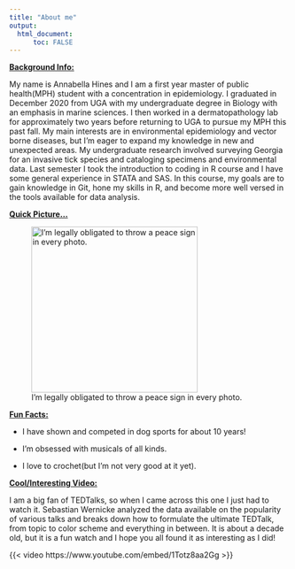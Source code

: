 ```yaml
---
title: "About me"
output: 
  html_document:
      toc: FALSE
---
```


[**Background Info:**]{.underline}

My name is Annabella Hines and I am a first year master of public health(MPH) student with a concentration in epidemiology. I graduated in December 2020 from UGA with my undergraduate degree in Biology with an emphasis in marine sciences. I then worked in a dermatopathology lab for approximately two years before returning to UGA to pursue my MPH this past fall. My main interests are in environmental epidemiology and vector borne diseases, but I'm eager to expand my knowledge in new and unexpected areas. My undergraduate research involved surveying Georgia for an invasive tick species and cataloging specimens and environmental data. Last semester I took the introduction to coding in R course and I have some general experience in STATA and SAS. In this course, my goals are to gain knowledge in Git, hone my skills in R, and become more well versed in the tools available for data analysis.

[**Quick Picture...**]{.underline}

![I'm legally obligated to throw a peace sign in every photo.](thumbnail_IMG-2203.jpg){fig-align="center" width="300"}

[**Fun Facts:**]{.underline}

-   I have shown and competed in dog sports for about 10 years!

-   I'm obsessed with musicals of all kinds.

-   I love to crochet(but I'm not very good at it yet).

[**Cool/Interesting Video:**]{.underline}

I am a big fan of TEDTalks, so when I came across this one I just had to watch it. Sebastian Wernicke analyzed the data available on the popularity of various talks and breaks down how to formulate the ultimate TEDTalk, from topic to color scheme and everything in between. It is about a decade old, but it is a fun watch and I hope you all found it as interesting as I did!

{{< video https://www.youtube.com/embed/1Totz8aa2Gg >}}
